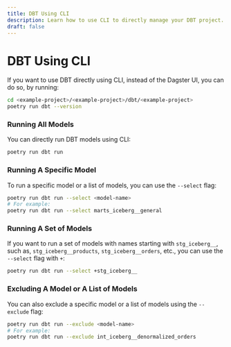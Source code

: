```yaml
---
title: DBT Using CLI
description: Learn how to use CLI to directly manage your DBT project.
draft: false
---
```

# DBT Using CLI

If you want to use DBT directly using CLI, instead of the Dagster UI, you can do so, by running:

```bash
cd <example-project>/<example-project>/dbt/<example-project>
poetry run dbt --version
```

### Running All Models

You can directly run DBT models using CLI:

```bash
poetry run dbt run
```
### Running A Specific Model

To run a specific model or a list of models, you can use the `--select` flag:

```bash
poetry run dbt run --select <model-name>
# For example:
poetry run dbt run --select marts_iceberg__general
```
### Running A Set of Models

If you want to run a set of models with names starting with `stg_iceberg__`, such as, `stg_iceberg__products`, `stg_iceberg__orders`, etc., you can use the `--select` flag with `+`:

```bash
poetry run dbt run --select +stg_iceberg__
```
### Excluding A Model or A List of Models
You can also exclude a specific model or a list of models using the `--exclude` flag:

```bash
poetry run dbt run --exclude <model-name>
# For example:
poetry run dbt run --exclude int_iceberg__denormalized_orders
```
